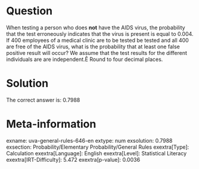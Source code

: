 Question
========

When testing a person who does **not** have the AIDS virus, the probability that the test erroneously indicates that the virus is present is equal to 0.004. If 400 employees of a medical clinic are to be tested be tested and all 400 are free of the AIDS virus, what is the probability that at least one false positive result will occur? We assume that the test results for the different individuals are are independent.Ê Round to four decimal places.

Solution
========

The correct answer is: 0.7988

Meta-information
================
exname: uva-general-rules-646-en
extype: num
exsolution: 0.7988
exsection: Probability/Elementary Probability/General Rules
exextra[Type]: Calculation
exextra[Language]: English
exextra[Level]: Statistical Literacy
exextra[IRT-Difficulty]: 5.472
exextra[p-value]: 0.0036
